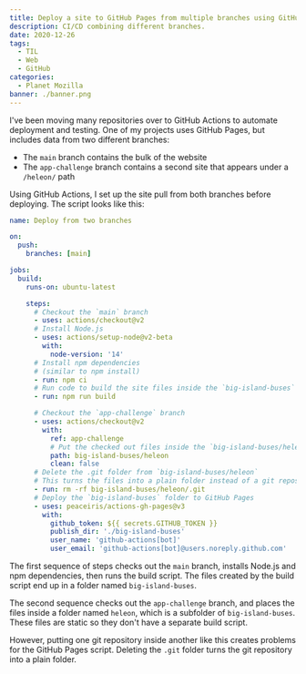 ```yaml
---
title: Deploy a site to GitHub Pages from multiple branches using GitHub Actions
description: CI/CD combining different branches.
date: 2020-12-26
tags:
  - TIL
  - Web
  - GitHub
categories:
  - Planet Mozilla
banner: ./banner.png
---
```



I've been moving many repositories over to GitHub Actions to automate deployment and testing. One of my projects uses GitHub Pages, but includes data from two different branches:

- The `main` branch contains the bulk of the website
- The `app-challenge` branch contains a second site that appears under a `/heleon/` path

Using GitHub Actions, I set up the site pull from both branches before deploying. The script looks like this:

```yaml
name: Deploy from two branches

on:
  push:
    branches: [main]

jobs:
  build:
    runs-on: ubuntu-latest

    steps:
      # Checkout the `main` branch
      - uses: actions/checkout@v2
      # Install Node.js
      - uses: actions/setup-node@v2-beta
        with:
          node-version: '14'
      # Install npm dependencies
      # (similar to npm install)
      - run: npm ci
      # Run code to build the site files inside the `big-island-buses` folder
      - run: npm run build

      # Checkout the `app-challenge` branch
      - uses: actions/checkout@v2
        with:
          ref: app-challenge
          # Put the checked out files inside the `big-island-buses/heleon` folder
          path: big-island-buses/heleon
          clean: false
      # Delete the .git folder from `big-island-buses/heleon`
      # This turns the files into a plain folder instead of a git repository
      - run: rm -rf big-island-buses/heleon/.git
      # Deploy the `big-island-buses` folder to GitHub Pages
      - uses: peaceiris/actions-gh-pages@v3
        with:
          github_token: ${{ secrets.GITHUB_TOKEN }}
          publish_dir: './big-island-buses'
          user_name: 'github-actions[bot]'
          user_email: 'github-actions[bot]@users.noreply.github.com'
```

The first sequence of steps checks out the `main` branch, installs Node.js and npm dependencies, then runs the build script. The files created by the build script end up in a folder named `big-island-buses`.

The second sequence checks out the `app-challenge` branch, and places the files inside a folder named `heleon`, which is a subfolder of `big-island-buses`. These files are static so they don't have a separate build script.

However, putting one git repository inside another like this creates problems for the GitHub Pages script. Deleting the `.git` folder turns the git repository into a plain folder.
